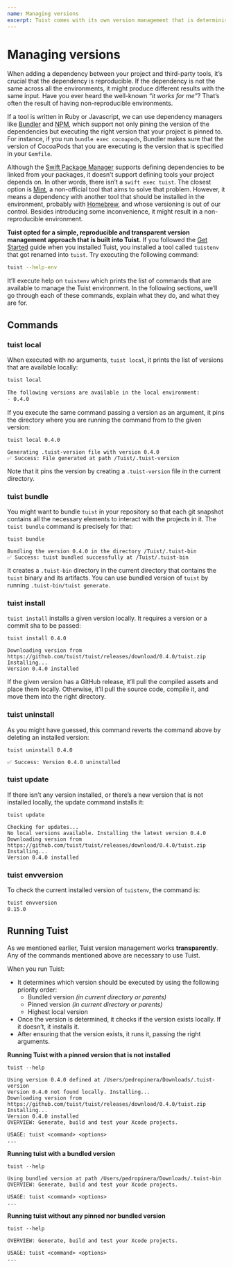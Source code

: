 ```yaml
---
name: Managing versions
excerpt: Tuist comes with its own version management that is deterministic and ensures that everyone in the team uses the same version of Tuist. This document explains how to use it, and what are the commands available to pin projects or the environment to specific versions of Tuist.
---
```


# Managing versions

When adding a dependency between your project and third-party tools, it’s crucial that the dependency is reproducible. If the dependency is not the same across all the environments, it might produce different results with the same input. Have you ever heard the well-known _“it works for me”_? That’s often the result of having non-reproducible environments.

If a tool is written in Ruby or Javascript, we can use dependency managers like [Bundler](https://bundler.io) and [NPM](https://www.npmjs.com), which support not only pining the version of the dependencies but executing the right version that your project is pinned to. For instance, if you run `bundle exec cocoapods`, Bundler makes sure that the version of CocoaPods that you are executing is the version that is specified in your `Gemfile`.

Although the [Swift Package Manager](https://swift.org/package-manager/) supports defining dependencies to be linked from your packages, it doesn’t support defining tools your project depends on. In other words, there isn’t a `swift exec tuist`. The closest option is [Mint](https://github.com/yonaskolb/mint), a non-official tool that aims to solve that problem. However, it means a dependency with another tool that should be installed in the environment, probably with [Homebrew](https://brew.sh), and whose versioning is out of our control. Besides introducing some inconvenience, it might result in a non-reproducible environment.

**Tuist opted for a simple, reproducible and transparent version management approach that is built into Tuist.** If you followed the [Get Started](https://tuist.io/docs/usage/get-started/) guide when you installed Tuist, you installed a tool called `tuistenv` that got renamed into `tuist`. Try executing the following command:

```bash
tuist --help-env
```

It’ll execute help on `tuistenv` which prints the list of commands that are available to manage the Tuist environment. In the following sections, we’ll go through each of these commands, explain what they do, and what they are for.

## Commands

### tuist local

When executed with no arguments, `tuist local`, it prints the list of versions that are available locally:

```bash
tuist local

The following versions are available in the local environment:
- 0.4.0
```

If you execute the same command passing a version as an argument, it pins the directory where you are running the command from to the given version:

```text
tuist local 0.4.0

Generating .tuist-version file with version 0.4.0
✅ Success: File generated at path /Tuist/.tuist-version
```

Note that it pins the version by creating a `.tuist-version` file in the current directory.

### tuist bundle

You might want to bundle `tuist` in your repository so that each git snapshot contains all the necessary elements to interact with the projects in it. The `tuist bundle` command is precisely for that:

```text
tuist bundle

Bundling the version 0.4.0 in the directory /Tuist/.tuist-bin
✅ Success: tuist bundled successfully at /Tuist/.tuist-bin
```

It creates a `.tuist-bin` directory in the current directory that contains the `tuist` binary and its artifacts. You can use bundled version of `tuist` by running `.tuist-bin/tuist generate`.

### tuist install

`tuist install` installs a given version locally. It requires a version or a commit sha to be passed:

```text
tuist install 0.4.0

Downloading version from https://github.com/tuist/tuist/releases/download/0.4.0/tuist.zip
Installing...
Version 0.4.0 installed
```

If the given version has a GitHub release, it’ll pull the compiled assets and place them locally. Otherwise, it’ll pull the source code, compile it, and move them into the right directory.

### tuist uninstall

As you might have guessed, this command reverts the command above by deleting an installed version:

```text
tuist uninstall 0.4.0

✅ Success: Version 0.4.0 uninstalled
```

### tuist update

If there isn’t any version installed, or there’s a new version that is not installed locally, the update command installs it:

```text
tuist update

Checking for updates...
No local versions available. Installing the latest version 0.4.0
Downloading version from https://github.com/tuist/tuist/releases/download/0.4.0/tuist.zip
Installing...
Version 0.4.0 installed
```

### tuist envversion

To check the current installed version of `tuistenv`, the command is:

```sh
tuist envversion
0.15.0
```

## Running Tuist

As we mentioned earlier, Tuist version management works **transparently**. Any of the commands mentioned above are necessary to use Tuist.

When you run Tuist:

- It determines which version should be executed by using the following priority order:
  - Bundled version _\(in current directory or parents\)_
  - Pinned version _\(in current directory or parents\)_
  - Highest local version
- Once the version is determined, it checks if the version exists locally. If it doesn’t, it installs it.
- After ensuring that the version exists, it runs it, passing the right arguments.

**Running Tuist with a pinned version that is not installed**

```text
tuist --help

Using version 0.4.0 defined at /Users/pedropinera/Downloads/.tuist-version
Version 0.4.0 not found locally. Installing...
Downloading version from https://github.com/tuist/tuist/releases/download/0.4.0/tuist.zip
Installing...
Version 0.4.0 installed
OVERVIEW: Generate, build and test your Xcode projects.

USAGE: tuist <command> <options>
...
```

**Running tuist with a bundled version**

```text
tuist --help

Using bundled version at path /Users/pedropinera/Downloads/.tuist-bin
OVERVIEW: Generate, build and test your Xcode projects.

USAGE: tuist <command> <options>
...
```

**Running tuist without any pinned nor bundled version**

```text
tuist --help

OVERVIEW: Generate, build and test your Xcode projects.

USAGE: tuist <command> <options>
...
```
